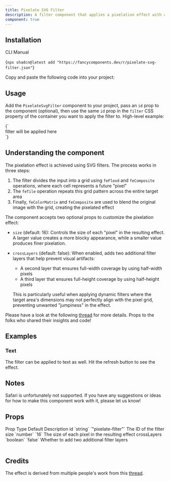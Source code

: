 ```yaml
---
title: Pixelate SVG Filter
description: A filter component that applies a pixelation effect with an SVG filter. Safari is not supported.
component: true
---
```


<ComponentPreview name="pixelate-svg-filter-demo" />

## Installation

<Tabs defaultValue="cli">

<TabsList>
  <TabsTrigger value="cli">CLI</TabsTrigger>
  <TabsTrigger value="manual">Manual</TabsTrigger>
</TabsList>
<TabsContent value="cli">

<CodeBlockWrapper language="bash">{`npx shadcn@latest add "https://fancycomponents.dev/r/pixelate-svg-filter.json"`}</CodeBlockWrapper>

</TabsContent>
<TabsContent value="manual">

<Steps>

<Step>Copy and paste the following code into your project:</Step>

<ComponentSource name="pixelate-svg-filter" />

</Steps>

</TabsContent>
</Tabs>

## Usage

Add the `PixelateSvgFilter` component to your project, pass an `id` prop to the component (optional), then use the same `id` prop in the `filter` CSS property of the container you want to apply the filter to. High-level example:

<CodeBlockWrapper language="typescript" className="mt-4">
  {`<PixelateSvgFilter id="pixelate-filter" />
<div style={{ filter: "url(#pixelate-filter)" }}>
 filter will be applied here
</div>`}
</CodeBlockWrapper>

## Understanding the component

The pixelation effect is achieved using SVG filters. The process works in three steps:

1. The filter divides the input into a grid using `feFlood` and `feComposite` operations, where each cell represents a future "pixel"
2. The `feTile` operation repeats this grid pattern across the entire target area
3. Finally, `feColorMatrix` and `feComposite` are used to blend the original image with the grid, creating the pixelated effect

The component accepts two optional props to customize the pixelation effect:

- `size` (default: 16): Controls the size of each "pixel" in the resulting effect. A larger value creates a more blocky appearance, while a smaller value produces finer pixelation.

- `crossLayers` (default: false): When enabled, adds two additional filter layers that help prevent visual artifacts:
  - A second layer that ensures full-width coverage by using half-width pixels
  - A third layer that ensures full-height coverage by using half-height pixels
  
  This is particularly useful when applying dynamic filters where the target area's dimensions may not perfectly align with the pixel grid, preventing unwanted "jumpiness" in the effect.

Please have a look at the following [thread](https://stackoverflow.com/questions/37451189/can-one-pixelate-images-with-an-svg-filter) for more details. Props to the folks who shared their insights and code!

## Examples

### Text

The filter can be applied to text as well. Hit the refresh button to see the effect.

<ComponentPreview name="pixelate-svg-filter-text" />

## Notes

Safari is unfortunately not supported. If you have any suggestions or ideas for how to make this component work with it, please let us know!

## Props

<Table>
  <TableHeader>
    <TableRow>
      <TableHead>Prop</TableHead>
      <TableHead>Type</TableHead>
      <TableHead>Default</TableHead>
      <TableHead>Description</TableHead>
    </TableRow>
  </TableHeader>
  <TableBody>
    <TableRow>
      <TableCell>id</TableCell>
      <TableCell>`string`</TableCell>
      <TableCell>`"pixelate-filter"`</TableCell>
      <TableCell>The ID of the filter</TableCell>
    </TableRow>
    <TableRow>
      <TableCell>size</TableCell>
      <TableCell>`number`</TableCell>
      <TableCell>`16`</TableCell>
      <TableCell>The size of each pixel in the resulting effect</TableCell>
    </TableRow>
    <TableRow>
      <TableCell>crossLayers</TableCell>
      <TableCell>`boolean`</TableCell>
      <TableCell>`false`</TableCell>
      <TableCell>Whether to add two additional filter layers</TableCell>
    </TableRow>
  </TableBody>
</Table>

## Credits

The effect is derived from multiple people's work from this [thread](https://stackoverflow.com/questions/37451189/can-one-pixelate-images-with-an-svg-filter).